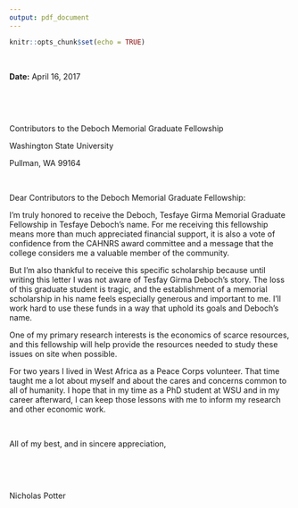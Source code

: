 ```yaml
---
output: pdf_document
---
```


```r
knitr::opts_chunk$set(echo = TRUE)
```

\begin{flushright}

```r
knitr::include_graphics("../assets/potter.jpg")
```

\end{flushright}


$~$

**Date:** April 16, 2017

$~$

$~$

Contributors to the Deboch Memorial Graduate Fellowship

Washington State University

Pullman, WA 99164

$~$

Dear Contributors to the Deboch Memorial Graduate Fellowship:

I'm truly honored to receive the Deboch, Tesfaye Girma Memorial Graduate Fellowship in Tesfaye Deboch's name. For me receiving this fellowship means more than much appreciated financial support, it is also a vote of confidence from the CAHNRS award committee and a message that the college considers me a valuable member of the community.

But I'm also thankful to receive this specific scholarship because until writing this letter I was not aware of Tesfay Girma Deboch's story. The loss of this graduate student is tragic, and the establishment of a memorial scholarship in his name feels especially generous and important to me. I'll work hard to use these funds in a way that uphold its goals and Deboch's name.

One of my primary research interests is the economics of scarce resources, and this fellowship will help provide the resources needed to study these issues on site when possible.

For two years I lived in West Africa as a Peace Corps volunteer. That time taught me a lot about myself and about the cares and concerns common to all of humanity. I hope that in my time as a PhD student at WSU and in my career afterward, I can keep those lessons with me to inform my research and other economic work.

$~$

All of my best, and in sincere appreciation,

$~$

$~$

Nicholas Potter

